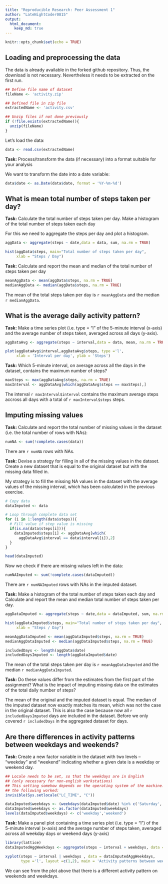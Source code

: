 ```yaml
---
title: "Reproducible Research: Peer Assessment 1"
author: "LateNightCoder0815"
output: 
  html_document:
    keep_md: true
---
```


```r
knitr::opts_chunk$set(echo = TRUE)
```

## Loading and preprocessing the data
The data is already available in the forked github repository. Thus, the download is not necessary. Nevertheless it needs to be extracted on the first run.

```r
## Define file name of dataset
fileName <- 'activity.zip'

## Defined file in zip file
extractedName <- 'activity.csv'

## Unzip files if not done previously
if (!file.exists(extractedName)){
  unzip(fileName)
}
```

Let's load the data:

```r
data <- read.csv(extractedName)
```

**Task:** Process/transform the data (if necessary) into a format suitable for your analysis

We want to transform the date into a date variable:
```r
data$date <- as.Date(data$date, format = '%Y-%m-%d')
```

## What is mean total number of steps taken per day?

**Task:** Calculate the total number of steps taken per day. Make a histogram of the total number of steps taken each day

For this we need to aggregate the steps per day and plot a histogram.

```r
aggData <- aggregate(steps ~ date,data = data, sum, na.rm = TRUE)

hist(aggData$steps, main="Total number of steps taken per day", 
     xlab = "Steps / Day")
```

**Task:** Calculate and report the mean and median of the total number of steps taken per day

```r
meanAggData <- mean(aggData$steps, na.rm = TRUE)
medianAggData <- median(aggData$steps, na.rm = TRUE)
```

The mean of the total steps taken per day is `r meanAggData` and the median `r medianAggData`.

## What is the average daily activity pattern?

**Task:** Make a time series plot (i.e. type = "l" of the 5-minute interval (x-axis) and the average number of steps taken, averaged across all days (y-axis).

```r
aggDataAvg <- aggregate(steps ~ interval,data = data, mean, na.rm = TRUE)

plot(aggDataAvg$interval,aggDataAvg$steps, type ='l',
     xlab = 'Interval per day', ylab = 'Steps')
``` 

**Task:** Which 5-minute interval, on average across all the days in the dataset, contains the maximum number of steps?

```r
maxSteps <- max(aggDataAvg$steps, na.rm = TRUE)
maxInterval <- aggDataAvg[which(aggDataAvg$steps == maxSteps),]
``` 

The interval `r maxInterval$interval` contains the maximum average steps accross all days with a total of `r maxInterval$steps` steps.


## Imputing missing values
**Task:** Calculate and report the total number of missing values in the dataset (i.e. the total number of rows with NAs):

```r
numNA <- sum(!complete.cases(data))
``` 

There are `r numNA` rows with NAs.

**Task:** Devise a strategy for filling in all of the missing values in the dataset. Create a new dataset that is equal to the original dataset but with the missing data filled in.

My strategy is to fill the missing NA values in the dataset with the average values of the missing interval, which has been calculated in the previous exercise.

```r
# Copy data
dataImputed <- data

# Loop through complete data set 
for (i in 1:length(data$steps)){
  # Fill value if step value is missing
  if(is.na(data$steps[i])){
    dataImputed$steps[i] <- aggDataAvg[which(
      aggDataAvg$interval == data$interval[i]),2]
  }
}

head(dataImputed)
```

Now we check if there are missing values left in the data:

```r
numNAImputed <- sum(!complete.cases(dataImputed))
``` 

There are `r numNAImputed` rows with NAs in the imputed dataset.

**Task:** Make a histogram of the total number of steps taken each day and Calculate and report the mean and median total number of steps taken per day. 

```r
aggDataImputed <- aggregate(steps ~ date,data = dataImputed, sum, na.rm = TRUE)

hist(aggDataImputed$steps, main="Total number of steps taken per day", 
     xlab = "Steps / Day")
```

```r
meanAggDataImputed <- mean(aggDataImputed$steps, na.rm = TRUE)
medianAggDataImputed <- median(aggDataImputed$steps, na.rm = TRUE)

includedDays <- length(aggData$date)
includedDaysImputed <- length(aggDataImputed$date)
```

The mean of the total steps taken per day is `r meanAggDataImputed` and the median `r medianAggDataImputed`.

**Task:** Do these values differ from the estimates from the first part of the assignment? What is the impact of imputing missing data on the estimates of the total daily number of steps?

The mean of the original and the imputed dataset is equal. The median of the imputed dataset now exactly matches its mean, which was not the case in the original dataset. This is also the case because now all `r includedDaysImputed` days are included in the dataset. Before we only covered `r includedDays` in the aggregated dataset for days.

## Are there differences in activity patterns between weekdays and weekends?

**Task: ** Create a new factor variable in the dataset with two levels – “weekday” and “weekend” indicating whether a given date is a weekday or weekend day.

```r
## Locale needs to be set, so that the weekdays are in English 
## (only necessary for non-english workstations)
## This setting somehow depends on the operating system of the machine. On my machine
## the following worked: 
invisible(Sys.setlocale("LC_TIME", "C"))

dataImputed$weekdays <- (weekdays(dataImputed$date) %in% c('Saturday', 'Sundays'))
dataImputed$weekdays <- as.factor(dataImputed$weekdays)
levels(dataImputed$weekdays) <- c('weekday','weekend')
```

**Task: ** Make a panel plot containing a time series plot (i.e. type = "l") of the 5-minute interval (x-axis) and the average number of steps taken, averaged across all weekday days or weekend days (y-axis)


```r
library(lattice)
dataImputedAggWeekdays <- aggregate(steps ~ interval + weekdays, data =dataImputed, mean)

xyplot(steps ~ interval | weekdays , data = dataImputedAggWeekdays, 
       type ='l', layout =c(1,2), main = 'Activity patterns between weekdays and weekends' )
```

We can see from the plot above that there is a different activity pattern on weekends and weekdays.
